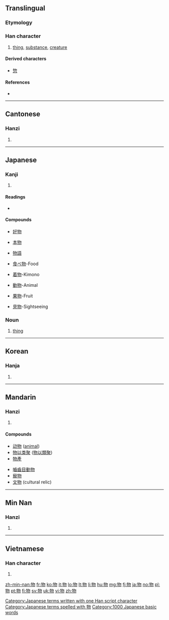 ==Translingual==
{{stroke order|strokes=8}}

===Etymology===
{{Han compound|牛|alt1=牜|勿|ls=psc|c1=s|c2=p}}

===Han character===
{{Han char|rn=93|rad=牛|as=04|sn=8|four=2752<sub>0</sub>|canj=竹手心竹竹 (HQPHH)|ids=⿰[[牜]][[勿]]}}

# [[thing]], [[substance]], [[creature]]

====Derived characters====
* [[惣]]

====References====
* {{Han ref|kx=0699.090|dkj=19959|dj=1111.090|hdz=31805.030|uh=7269|ud=29289|bh=AAAB|bd=43691}}

----

==Cantonese==

===Hanzi===
{{yue-hanzi|jyut=|y=mat6}}

# {{defn|lang=yue|sort=牛04}}

----

==Japanese==

===Kanji===
{{ja-kanji|grade=3|rs=牛04}}

# {{defn|lang=ja|sort=牛04}}

====Readings====
* {{ja-readings|on=[[ぶつ]] ([[butsu]]), [[もつ]] ([[motsu]])|kun=[[もの]] ([[mono]])}}

====Compounds====
{{top4}}
* [[好物]]

* [[本物]]

* [[物語]]

* [[食べ物]]-Food

* [[着物]]-Kimono

* [[動物]]-Animal

* [[果物]]-Fruit

* [[見物]]-Sightseeing


{{bottom}}

===Noun===
{{ja-noun|k|hira=もの|rom=mono}}

# [[thing]]

[[Category:Japanese terms written with one Han script character]]
[[Category:Japanese terms spelled with 物]]
[[Category:1000 Japanese basic words]]

----

==Korean==

===Hanja===
{{ko-hanja|hangeul=물|rv=mul|mr=mul|y=mul|eumhun=물건|ehrv=mulgeon|ehmr=mulgŏn|ehy=mwulken}}

# {{defn|lang=ko|sort=牛04}}

----

==Mandarin==

===Hanzi===
{{cmn-hanzi|pin=[[wù]] ([[wu4]])|wg=wu<sup>4</sup>}}

# {{defn|lang=cmn|sort=牛04}}

====Compounds====
{{top2}}
* [[动物]] ([[animal]])
* [[物以类聚]] ([[物以類聚]])
* [[物產]]
{{mid2}}
* [[嚙齒目動物]]
* [[寵物]]
* [[文物]] (cultural relic)
{{bottom}}

----

==Min Nan==

===Hanzi===
{{nan-hanzi|poj=bu̍t (but<sup>8</sup>), mn̍g (mng<sup>8</sup>), mi̍h (mih<sup>8</sup>)}}

# {{defn|lang=nan}}

----

==Vietnamese==

===Han character===
{{vi-hantu|vật|rs=牛04}}

# {{defn|lang=vi|sort=牛04}}

[[zh-min-nan:物]]
[[fr:物]]
[[ko:物]]
[[it:物]]
[[lo:物]]
[[lt:物]]
[[li:物]]
[[hu:物]]
[[mg:物]]
[[fj:物]]
[[ja:物]]
[[no:物]]
[[pl:物]]
[[pt:物]]
[[fi:物]]
[[sv:物]]
[[uk:物]]
[[vi:物]]
[[zh:物]]
